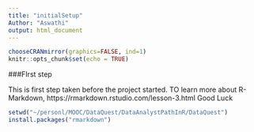 ```yaml
---
title: "initialSetup"
Author: "Aswathi"
output: html_document
---
```


```r
chooseCRANmirror(graphics=FALSE, ind=1)
knitr::opts_chunk$set(echo = TRUE)
```
###FIrst step

This is first step taken before the project started. TO learn more about R-Markdown,
https://rmarkdown.rstudio.com/lesson-3.html
Good Luck


```r
setwd("~/personl/MOOC/DataQuest/DataAnalystPathInR/DataQuest")
install.packages("rmarkdown")
```
